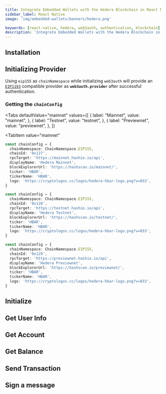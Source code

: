 ```yaml
---
title: Integrate Embedded Wallets with the Hedera Blockchain in React Native
sidebar_label: React Native
image: 'img/embedded-wallets/banners/hedera.png'

keywords: [react-native, hedera, web3auth, authentication, blockchain]
description: 'Integrate Embedded Wallets with the Hedera Blockchain in React Native | Embedded Wallets'
---
```



<SEO
  title="Integrate Embedded Wallets with the Hedera Blockchain in React Native"
  description="Integrate Embedded Wallets with the Hedera Blockchain in React Native | Embedded Wallets"
  image="https://docs.metamask.io/img/embedded-wallets/banners/hedera.png"
  slug="/embedded-wallets/connect-blockchain/evm/hedera/react-native"
/>

## Installation

<InstallationSnippet />

## Initializing Provider

Using `eip155` as `chainNamespace` while initializing `web3auth` will provide an [`EIP1193`](https://eips.ethereum.org/EIPS/eip-1193) compatible provider as **`web3auth.provider`** after successful authentication.

### Getting the `chainConfig`

<Tabs
 defaultValue="mainnet"
  values={[
    { label: "Mainnet", value: "mainnet", },
    { label: "Testnet", value: "testnet", },
    { label: "Previewnet", value: "previewnet", },
]}

>

<TabItem
  value="mainnet"
>

```typescript
const chainConfig = {
  chainNamespace: ChainNamespace.EIP155,
  chainId: '0x127',
  rpcTarget: 'https://mainnet.hashio.io/api',
  displayName: 'Hedera Mainnet',
  blockExplorerUrl: 'https://hashscan.io/mainnet/',
  ticker: 'HBAR',
  tickerName: 'HBAR',
  logo: 'https://cryptologos.cc/logos/hedera-hbar-logo.png?v=033',
}
```

</TabItem>
<TabItem
  value="testnet"
>

```typescript
const chainConfig = {
  chainNamespace: ChainNamespace.EIP155,
  chainId: '0x128',
  rpcTarget: 'https://testnet.hashio.io/api',
  displayName: 'Hedera Testnet',
  blockExplorerUrl: 'https://hashscan.io/testnet/',
  ticker: 'HBAR',
  tickerName: 'HBAR',
  logo: 'https://cryptologos.cc/logos/hedera-hbar-logo.png?v=033',
}
```

</TabItem>
<TabItem
  value="previewnet"
>

```typescript
const chainConfig = {
  chainNamespace: ChainNamespace.EIP155,
  chainId: '0x129',
  rpcTarget: 'https://previewnet.hashio.io/api',
  displayName: 'Hedera Previewnet',
  blockExplorerUrl: 'https://hashscan.io/previewnet/',
  ticker: 'HBAR',
  tickerName: 'HBAR',
  logo: 'https://cryptologos.cc/logos/hedera-hbar-logo.png?v=033',
}
```

</TabItem>
</Tabs>

## Initialize

<InitialisationSnippet />

## Get User Info

<UserInfoSnippet />

## Get Account

<GetAccountSnippet />

## Get Balance

<GetBalanceSnippet />

## Send Transaction

<SendTransactionSnippet />

## Sign a message

<SignMessageSnippet />
